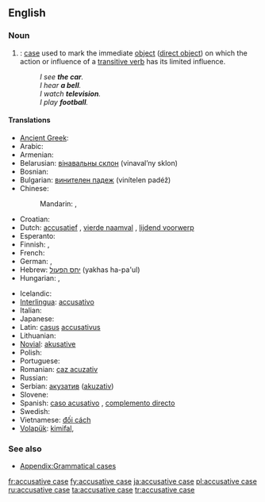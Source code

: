 ==English==
{{wikipedia}}

===Noun===
{{en-noun|sg=[[accusative]] [[case]]}}

# {{grammar}}: [[case]] used to mark the immediate [[object]] ([[direct object]]) on which the action or influence of a [[transitive verb]] has its limited influence.
#: ''I see '''the car'''.''
#: ''I hear '''a bell'''.''
#: ''I watch '''television'''.''
#: ''I play '''football'''.''

====Translations====
{{trans-top|grammatical case}}
* [[Ancient Greek]]: {{tø|grc|αἰτιατική πτῶσις|tr=aitiatikē ptōsis|sc=polytonic}}
* Arabic: {{t|ar|منصوب|m|tr=manSuub}}
* Armenian: {{t-|hy|հայցական հոլով|tr=hayc'akan holov}}
* Belarusian: [[вінавальны склон]] (vinaval’ny sklon) {{m}}
* Bosnian: {{t-|bs|akuzativ|m}}
* Bulgarian: [[винителен падеж]] (vinítelen padéž) {{m}}
* Chinese:
*: Mandarin: {{t|cmn|賓格|sc=Hani}},  {{t|cmn|宾格|tr=bīngé|sc=Hani}}
* Croatian: {{t+|hr|akuzativ|m}}
* Dutch: [[accusatief]] {{m}}, [[vierde naamval]] {{m}}, [[lijdend voorwerp]] {{n}}
* Esperanto: {{t-|eo|akuzativo|xs=Esperanto}}
* Finnish: {{t+|fi|kohdanto}}, {{t+|fi|akkusatiivi}}
* French: {{t+|fr|accusatif|m}}
* German: {{t+|de|Akkusativ|m}}, {{t+|de|Wenfall|m}}
* Hebrew: [[יחס הפעול]] (yakhas ha-pa'ul) {{m}}
* Hungarian: {{t+|hu|tárgyeset}}, {{t|hu|akkuzatívusz}}
{{trans-mid}}
* Icelandic: {{t+|is|þolfall|n}}
* [[Interlingua]]: [[accusativo]]
* Italian: {{t+|it|accusativo|m}}
* Japanese: {{t+|ja|対格|tr=たいかく, taikakú}}
* Latin: [[casus]] [[accusativus]] {{m}}
* Lithuanian: {{t+|lt|galininkas|m|xs=Lithuanian}}
* [[Novial]]: [[akusative]]
* Polish: {{t+|pl|biernik|m}}
* Portuguese: {{t+|pt|acusativo|m}}
* Romanian: [[caz acuzativ]] {{n}}
* Russian: {{t+|ru|винительный падеж|m|tr=vinítel’nyj padéž}}
* Serbian: [[акузатив]] ([[akuzativ]]) {{m}}
* Slovene: {{t+|sl|tožilnik|m}}
* Spanish: [[caso acusativo]] {{m}}, [[complemento directo]] {{m}}
* Swedish: {{t+|sv|ackusativ}}
* Vietnamese: [[đối cách]]
* [[Volapük]]: [[kimifal]], {{t|vo|kusatif}}
{{trans-bottom}}

===See also===
* [[Appendix:Grammatical cases]]

[[fr:accusative case]]
[[fy:accusative case]]
[[ja:accusative case]]
[[pl:accusative case]]
[[ru:accusative case]]
[[ta:accusative case]]
[[tr:accusative case]]